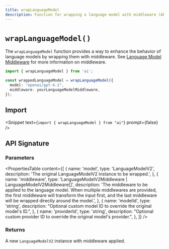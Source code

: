 ```yaml
---
title: wrapLanguageModel
description: Function for wrapping a language model with middleware (API Reference)
---
```


# `wrapLanguageModel()`

The `wrapLanguageModel` function provides a way to enhance the behavior of language models
by wrapping them with middleware.
See [Language Model Middleware](/docs/ai-sdk-core/middleware) for more information on middleware.

```ts
import { wrapLanguageModel } from 'ai';

const wrappedLanguageModel = wrapLanguageModel({
  model: "openai/gpt-4.1",
  middleware: yourLanguageModelMiddleware,
});
```

## Import

<Snippet text={`import { wrapLanguageModel } from "ai"`} prompt={false} />

## API Signature

### Parameters

<PropertiesTable
  content={[
    {
      name: 'model',
      type: 'LanguageModelV2',
      description: 'The original LanguageModelV2 instance to be wrapped.',
    },
    {
      name: 'middleware',
      type: 'LanguageModelV2Middleware | LanguageModelV2Middleware[]',
      description:
        'The middleware to be applied to the language model. When multiple middlewares are provided, the first middleware will transform the input first, and the last middleware will be wrapped directly around the model.',
    },
    {
      name: 'modelId',
      type: 'string',
      description:
        "Optional custom model ID to override the original model's ID.",
    },
    {
      name: 'providerId',
      type: 'string',
      description:
        "Optional custom provider ID to override the original model's provider.",
    },
  ]}
/>

### Returns

A new `LanguageModelV2` instance with middleware applied.
